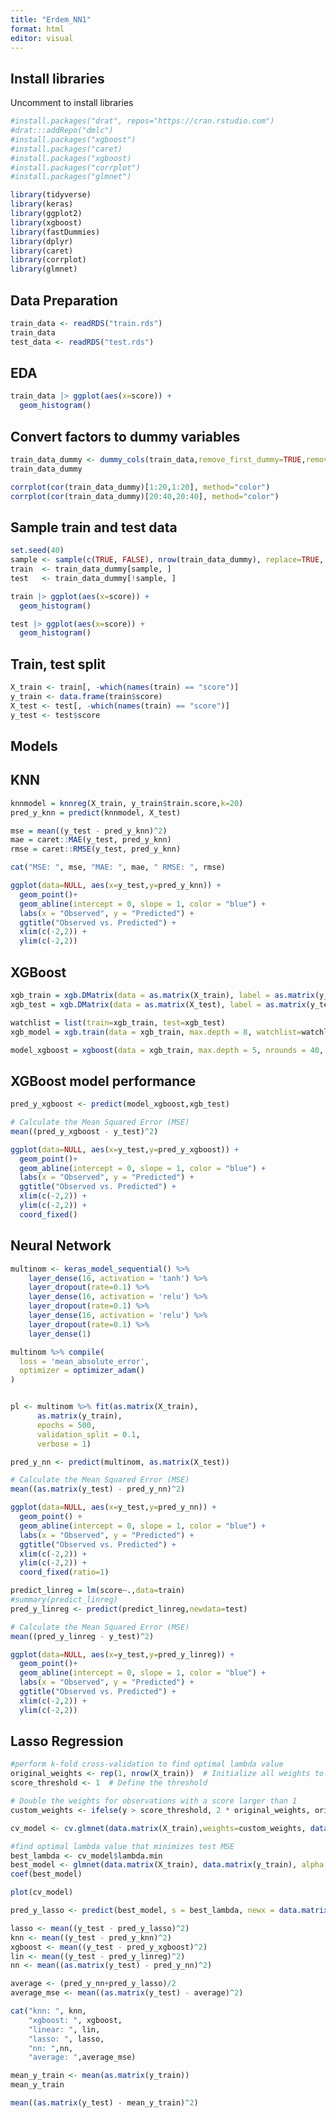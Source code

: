 ```yaml
---
title: "Erdem_NN1"
format: html
editor: visual
---
```


## Install libraries

Uncomment to install libraries

```r
#install.packages("drat", repos="https://cran.rstudio.com")
#drat:::addRepo("dmlc")
#install.packages("xgboost")
#install.packages("caret)
#install.packages("xgboost)
#install.packages("corrplot")
#install.packages("glmnet")
```

```r
library(tidyverse)
library(keras)
library(ggplot2)
library(xgboost)
library(fastDummies)
library(dplyr)
library(caret)
library(corrplot)
library(glmnet)
```

## Data Preparation

```r
train_data <- readRDS("train.rds")
train_data
test_data <- readRDS("test.rds")
```

## EDA

```r
train_data |> ggplot(aes(x=score)) +
  geom_histogram()
```

## Convert factors to dummy variables

```r
train_data_dummy <- dummy_cols(train_data,remove_first_dummy=TRUE,remove_selected_columns=TRUE)
train_data_dummy
```

```r
corrplot(cor(train_data_dummy)[1:20,1:20], method="color")
corrplot(cor(train_data_dummy)[20:40,20:40], method="color")
```

## Sample train and test data

```r
set.seed(40)
sample <- sample(c(TRUE, FALSE), nrow(train_data_dummy), replace=TRUE, prob=c(0.7,0.3))
train  <- train_data_dummy[sample, ]
test   <- train_data_dummy[!sample, ]
```

```r
train |> ggplot(aes(x=score)) +
  geom_histogram()
```

```r
test |> ggplot(aes(x=score)) +
  geom_histogram()
```

## Train, test split

```r
X_train <- train[, -which(names(train) == "score")]
y_train <- data.frame(train$score)
X_test <- test[, -which(names(train) == "score")]
y_test <- test$score
```

## Models

## KNN

```r
knnmodel = knnreg(X_train, y_train$train.score,k=20)
pred_y_knn = predict(knnmodel, X_test)

mse = mean((y_test - pred_y_knn)^2)
mae = caret::MAE(y_test, pred_y_knn)
rmse = caret::RMSE(y_test, pred_y_knn)

cat("MSE: ", mse, "MAE: ", mae, " RMSE: ", rmse)
```

```r
ggplot(data=NULL, aes(x=y_test,y=pred_y_knn)) +
  geom_point()+
  geom_abline(intercept = 0, slope = 1, color = "blue") +
  labs(x = "Observed", y = "Predicted") +
  ggtitle("Observed vs. Predicted") +
  xlim(c(-2,2)) +
  ylim(c(-2,2))
```

## XGBoost

```r
xgb_train = xgb.DMatrix(data = as.matrix(X_train), label = as.matrix(y_train))
xgb_test = xgb.DMatrix(data = as.matrix(X_test), label = as.matrix(y_test))

watchlist = list(train=xgb_train, test=xgb_test)
xgb_model = xgb.train(data = xgb_train, max.depth = 8, watchlist=watchlist, nrounds = 100)
```

```r
model_xgboost = xgboost(data = xgb_train, max.depth = 5, nrounds = 40, verbose = 0)
```

## XGBoost model performance

```r
pred_y_xgboost <- predict(model_xgboost,xgb_test)

# Calculate the Mean Squared Error (MSE)
mean((pred_y_xgboost - y_test)^2)
```

```r
ggplot(data=NULL, aes(x=y_test,y=pred_y_xgboost)) +
  geom_point()+
  geom_abline(intercept = 0, slope = 1, color = "blue") +
  labs(x = "Observed", y = "Predicted") +
  ggtitle("Observed vs. Predicted") +
  xlim(c(-2,2)) +
  ylim(c(-2,2)) +
  coord_fixed()
```

## Neural Network

```r
multinom <- keras_model_sequential() %>%
    layer_dense(16, activation = 'tanh') %>%
    layer_dropout(rate=0.1) %>%
    layer_dense(16, activation = 'relu') %>%
    layer_dropout(rate=0.1) %>%
    layer_dense(16, activation = 'relu') %>%
    layer_dropout(rate=0.1) %>%
    layer_dense(1)

multinom %>% compile(
  loss = 'mean_absolute_error',
  optimizer = optimizer_adam()
)

```

```         
```

```r
pl <- multinom %>% fit(as.matrix(X_train), 
      as.matrix(y_train), 
      epochs = 500, 
      validation_split = 0.1,       
      verbose = 1)
```

```r
pred_y_nn <- predict(multinom, as.matrix(X_test))

# Calculate the Mean Squared Error (MSE)
mean((as.matrix(y_test) - pred_y_nn)^2)
```

```r
ggplot(data=NULL, aes(x=y_test,y=pred_y_nn)) +
  geom_point() +
  geom_abline(intercept = 0, slope = 1, color = "blue") +
  labs(x = "Observed", y = "Predicted") +
  ggtitle("Observed vs. Predicted") +
  xlim(c(-2,2)) +
  ylim(c(-2,2)) +
  coord_fixed(ratio=1)
```

```r
predict_linreg = lm(score~.,data=train)
#summary(predict_linreg)
pred_y_linreg <- predict(predict_linreg,newdata=test)

# Calculate the Mean Squared Error (MSE)
mean((pred_y_linreg - y_test)^2)
```

```r
ggplot(data=NULL, aes(x=y_test,y=pred_y_linreg)) +
  geom_point()+
  geom_abline(intercept = 0, slope = 1, color = "blue") +
  labs(x = "Observed", y = "Predicted") +
  ggtitle("Observed vs. Predicted") +
  xlim(c(-2,2)) +
  ylim(c(-2,2))
```

## Lasso Regression

```r
#perform k-fold cross-validation to find optimal lambda value
original_weights <- rep(1, nrow(X_train))  # Initialize all weights to 1
score_threshold <- 1  # Define the threshold

# Double the weights for observations with a score larger than 1
custom_weights <- ifelse(y > score_threshold, 2 * original_weights, original_weights)

cv_model <- cv.glmnet(data.matrix(X_train),weights=custom_weights, data.matrix(y_train), alpha = 1, type.measure="mse")

#find optimal lambda value that minimizes test MSE
best_lambda <- cv_model$lambda.min
best_model <- glmnet(data.matrix(X_train), data.matrix(y_train), alpha = 1,type.measure="mse", lambda = best_lambda)
coef(best_model)
```

```r
plot(cv_model) 
```

```r
pred_y_lasso <- predict(best_model, s = best_lambda, newx = data.matrix(X_test))
```

```r
lasso <- mean((y_test - pred_y_lasso)^2)
knn <- mean((y_test - pred_y_knn)^2)
xgboost <- mean((y_test - pred_y_xgboost)^2)
lin <- mean((y_test - pred_y_linreg)^2)
nn <- mean((as.matrix(y_test) - pred_y_nn)^2)

average <- (pred_y_nn+pred_y_lasso)/2
average_mse <- mean((as.matrix(y_test) - average)^2)

cat("knn: ", knn, 
    "xgboost: ", xgboost,
    "linear: ", lin,
    "lasso: ", lasso,
    "nn: ",nn,
    "average: ",average_mse)


```

```r
mean_y_train <- mean(as.matrix(y_train))
mean_y_train
```

```r
mean((as.matrix(y_test) - mean_y_train)^2)
```
